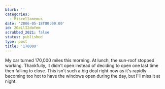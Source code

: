 ```yaml
---
blurb: ''
categories:
  - Miscellaneous
date: '2006-05-18T00:00:00'
id: 20eLlI2doYem
scrubbed_2021: false
status: published
type: post
title: '170000'
---
```


My car turned 170,000 miles this morning. At lunch, the sun-roof
stopped working. Thankfully, it didn't open instead of deciding to
open one last time then failing to close. This isn't such a big
deal right now as it's rapidly becoming too hot to have the windows
open during the day, but I'll miss it at night.
